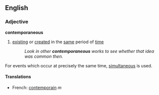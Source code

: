 ==English==
===Adjective===
'''contemporaneous'''

#[[exist]]ing or [[created]] in the [[same]] period of [[time]]
#:''Look in other '''contemporaneous''' works to see whether that idea was common then.''

For events which occur at precisely the same time, [[simultaneous]] is used.

====Translations====
*French: [[contemporain]] ''m''